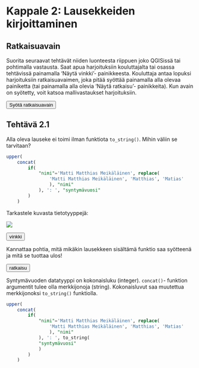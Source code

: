 # Kappale 2: Lausekkeiden kirjoittaminen

## Ratkaisuavain

Suorita seuraavat tehtävät niiden luonteesta riippuen joko QGISissä tai pohtimalla vastausta. Saat apua harjoituksiin kouluttajalta tai osassa tehtävissä painamalla 'Näytä vinkki'- painikkeesta. Kouluttaja antaa lopuksi harjoituksiin ratkaisuavaimen, joka pitää syöttää painamalla alla olevaa painiketta (tai painamalla alla olevia 'Näytä ratkaisu'- painikkeita). Kun avain on syötetty, voit katsoa mallivastaukset harjoituksiin.

<button onclick="enterToken()" class="btn">Syötä ratkaisuavain</button>

## Tehtävä 2.1

Alla oleva lauseke ei toimi ilman funktiota `to_string()`. Mihin väliin se tarvitaan?

::: code-box
``` sql
upper(
    concat(
        if(
            "nimi"='Matti Matthias Meikäläinen', replace(
                'Matti Matthias Meikäläinen', 'Matthias', 'Matias'
                ), "nimi"
            ), ': ', "syntymävuosi"
        )
    )
```
:::

Tarkastele kuvasta tietotyyppejä:

![](img/kappale_2/image1.png)

<button onclick="toggleAnswer(this)" class="btn answer_btn">vinkki</button>

::: hidden-box
Kannattaa pohtia, mitä mikäkin lausekkeen sisältämä funktio saa syötteenä ja mitä se tuottaa ulos!
:::

<button onclick="toggleAnswer(this)" class="btn answer_btn token">ratkaisu</button>

::: hidden-box
Syntymävuoden datatyyppi on kokonaisluku (integer). `concat()`- funktion argumentit tulee olla merkkijonoja (string). Kokonaisluvut saa muutettua merkkijonoksi `to_string()` funktiolla.

::: code-box
``` sql
upper(
    concat(
        if(
            "nimi"='Matti Matthias Meikäläinen', replace(
                'Matti Matthias Meikäläinen', 'Matthias', 'Matias'
                ), "nimi"
            ), ': ', to_string(
            "syntymävuosi"
            )
        )
    )
```
:::
:::